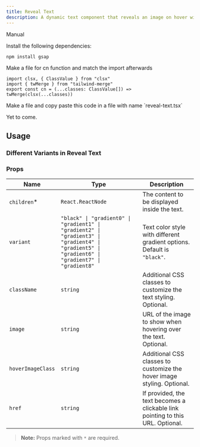 ```yaml
---
title: Reveal Text
description: A dynamic text component that reveals an image on hover with smooth animation and optional clickable link support.
---
```


<ComponentPreview
  name="reveal-text-demo"
  className="[&_.preview>[data-orientation=vertical]]:sm:max-w-[70%]"
/>


<Tabs defaultValue="manual">

<TabsList>
  <TabsTrigger value="manual">Manual</TabsTrigger>
</TabsList>

<TabsContent value="manual">

<Steps>

<Step>Install the following dependencies:</Step>

```bash
npm install gsap 
```
<Step>Make a file for cn function and match the import afterwards</Step>

```tsx
import clsx, { ClassValue } from "clsx"
import { twMerge } from "tailwind-merge"
export const cn = (...classes: ClassValue[]) => twMerge(clsx(...classes))
```
<Step>
  Make a file and copy paste this code in a file with name `reveal-text.tsx`
</Step>

<ComponentSource name="reveal-text" />

</Steps>

</TabsContent>

<TabsContent value="cli">

<Steps>

<Step>Yet to come.</Step>

</Steps>

</TabsContent>

</Tabs>

## Usage

### Different Variants in Reveal Text

<ComponentPreview name="reveal-text-demo2" />

### Props

| Name              | Type                                                   | Description                                                                                       |
| ----------------- | ------------------------------------------------------ | ------------------------------------------------------------------------------------------------- |
| `children`*      | `React.ReactNode`                                      | The content to be displayed inside the text.                                                      |
| `variant`        | `"black" \| "gradient0" \| "gradient1" \| "gradient2" \| "gradient3" \| "gradient4" \| "gradient5" \| "gradient6" \| "gradient7" \| "gradient8"` | Text color style with different gradient options. Default is `"black"`.                           |
| `className`      | `string`                                               | Additional CSS classes to customize the text styling. Optional.                                   |
| `image`          | `string`                                               | URL of the image to show when hovering over the text. Optional.                                   |
| `hoverImageClass`| `string`                                               | Additional CSS classes to customize the hover image styling. Optional.                            |
| `href`           | `string`                                               | If provided, the text becomes a clickable link pointing to this URL. Optional.                    |

> **Note:** Props marked with `*` are required.
